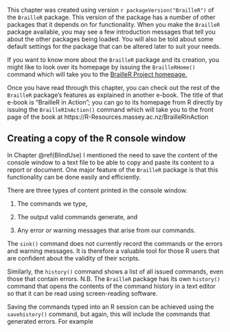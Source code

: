 ﻿This chapter was created using version `r packageVersion("BrailleR")`  of the `BrailleR` package. This version of the package has a number of other packages that
it depends on for functionality. When you make the `BrailleR` package available, you may see a few introduction messages that tell you
about the other packages being loaded. You will also be told about some
default settings for the package that can be altered later to suit your
needs.

If you want to know more about the `BrailleR` package and its
creation, you might like to look over its homepage by issuing the
`BrailleRHome()` command which will take you to the [BrailleR Project homepage.](https://R-Resources.massey.ac.nz/BrailleR)

Once you have read through this chapter, you can check out the rest of
the `BrailleR` package’s features as explained in another
e-book. The title of that e-book is “BrailleR in Action"; you can go to
its homepage from R directly by issuing the `BrailleRInAction()` command which will take you to the front page of the book at
https://R-Resources.massey.ac.nz/BrailleRInAction

## Creating a copy of the R console window {#CreateCopyConsole}

In Chapter \@ref(BlindUse) I mentioned the need to save the content of
the console window to a text file to be able to copy and paste its
content to a report or document. One major feature of the `BrailleR` package is that this functionality can be done easily and efficiently.

There are three types of content printed in the console window.

1.  The commands we type,

2.  The output valid commands generate, and

3.  Any error or warning messages that arise from our commands.

The `sink()` command does not currently record the commands or
the errors and warning messages. It is therefore a valuable tool for
those R users that are confident about the validity of their scripts.

Similarly, the `history()`  command shows a list of all issued
commands, even those that contain errors. N.B. The `BrailleR` package has its own `history()` command that opens the contents
of the command history in a text editor so that it can be read using
screen-reading software.

Saving the commands typed into an R session can be achieved using the
`savehistory()` command, but again, this will include the
commands that generated errors. For example 

